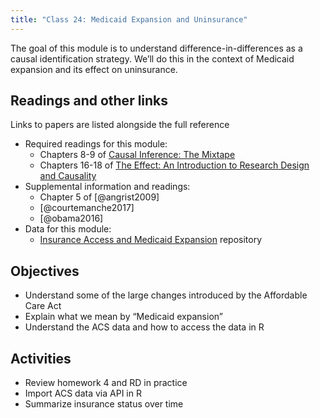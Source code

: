 ```yaml
---
title: "Class 24: Medicaid Expansion and Uninsurance"
---
```


The goal of this module is to understand difference-in-differences as a causal identification strategy. We'll do this in the context of Medicaid expansion and its effect on uninsurance. 

## Readings and other links

Links to papers are listed alongside the full reference

- <i class="fas fa-book"></i> Required readings for this module:
    - Chapters 8-9 of [Causal Inference: The Mixtape](https://mixtape.scunning.com/)
    - Chapters 16-18 of [The Effect: An Introduction to Research Design and Causality](https://theeffectbook.net/)
- <i class="fas fa-external-link-square-alt"></i> Supplemental information and readings:
    - Chapter 5 of [@angrist2009]
    - [@courtemanche2017]
    - [@obama2016]    
- <i class="fa fa-database"></i> Data for this module:
    - [Insurance Access and Medicaid Expansion](https://github.com/imccart-test/insurance-access) repository


## Objectives

- Understand some of the large changes introduced by the Affordable Care Act
- Explain what we mean by "Medicaid expansion"
- Understand the ACS data and how to access the data in R

## Activities

- Review homework 4 and RD in practice
- Import ACS data via API in R
- Summarize insurance status over time

